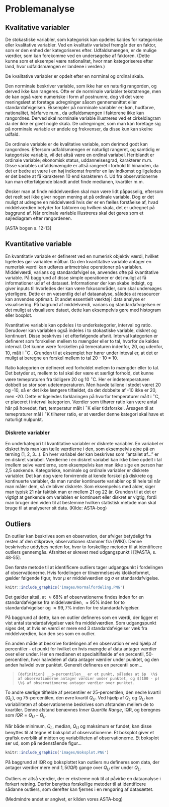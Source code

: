 # Problemanalyse

## Kvalitative variabler

De stokastiske variabler, som kategorisk kan opdeles kaldes for kategoriske eller kvalitative variabler. Ved en kvalitativ variabel fremgår der en faktor, som er den enhed der kategoriseres efter. Udfaldsmængen, er de mulige værdier, som kan forekomme ved en undersøgelse af faktoren. (Dette kunne som et eksempel være nationalitet, hvor man kategoriseres efter land, hvor udfaldsmængen er landene i verden.)  

De kvalitative variabler er opdelt efter en norminal og ordinal skala. 

Den norminale beskriver variable, som ikke har en naturlig rangorden, og derved ikke kan rangeres. Ofte er de norminale variabler tekststrenge, men de kan også være numeriske i form af postnumre, dog vil det være meningsløst at foretage udregninger såsom gennemsnittet eller standardafvigelsen. Eksempler på norminale variabler er; køn, hudfarve, nationalitet, hårfarve m.m., da udfaldsmængen i faktorene ikke kan rangordnes. Derved skal norminale variable illustreres ved et cirkeldiagram da der ikke er givet nogle skala. De udregninger, som man kan foretage sig på norminale variable er andele og frekvenser, da disse kun kan skelne udfald. 

De ordinale variable er de kvalitative variable, som derimod godt kan rangordnes. Eftersom udfaldsmængen er naturligt rangeret, og samtidig er kategoriske variable, vil det altså være en ordinal variabel. Heriblandt er ordinale variable; økonomisk status, uddannelsesgrad, karakterer m.m. Disse variables udfaldsmængde er altså rangeret i forhold til hinanden, da det er bedre at være i en høj indkomst fremfor en lav indkomst og ligeledes er det bedre at få karakteren 10 end karakteren 4. Ud fra observationerne kan man efterfølgende blandt andet finde medianen, kvartiler m.m. 

Ønsker man at finde middelværdien skal man være lidt påpasselig, eftersom det reelt set ikke giver nogen mening at på ordinale variable. Dog er det muligt at udregne en middelværdi hvis der er en fælles forståelse af, hvad middelværdien betyder for faktoren og hvilken skala, det er udregnet på baggrund af. Når ordinale variable illustreres skal det gøres som et søjlediagram efter rangordenen.

[ASTA bogen s. 12-13]

## Kvantitative variable

En kvantitativ variable er defineret ved en numerisk objektiv værdi, hvilket ligeledes gør variablen målbar. Da den kvantitative variable antager en numerisk værdi kan udføres aritmetriske operationer på variablen. Middelværdi, varians og standardafvigel se, anvendes ofte på kvantitative variable. På baggrund af disse simple operationer er det muligt at få informationer ud af et datasæt. Informationer der kan skabe indsigt, og giver inputs til hvorledes der kan være fokusområder, som skal undersøges yderligere. Dette er en væsentlig del af dataanalyse, således at ressourcer kan anvendes optimalt. Et andet essentielt værktøj i data analyse er visualisering. På bagrund af middelværdi, varians og standardafvigelsen er det muligt at visualisere dataet, dette kan eksempelvis gøre med histogram eller boxplot.    

Kvantitative variable kan opdeles i to underkategorier, interval og ratio. Derudover kan variablen også indeles i to stokastiske variable, diskret og kontinuert. Disse beskrives i et efterfølgende afsnit. 
Interval kategorien er defineret som forskellen mellem to mængder eller to tal, hvorfor de kaldes interval. Det kunne være forskellen på temeraturen indenfor, 20, og udenfor, 10,  målt i $^\circ$C . Grunden til at eksemplet her hører under inteval er, at det er muligt at beregne en forskel mellem to tal 20 - 10 = 10.

Ratio kategorien er defineret ved forholdet mellem to mængder eller to tal. Det betyder at, mellem to tal skal der være et særligt forhold, det kunne være temepraturen fra tidligere 20 og 10 $^\circ$C. Her er indetemperaturen dobbelt so stor som udetemperaturen. Men havde tallene i stedet været 20 og -10, så er det ikke længere tilfældet, da det dobbelte af -10 ikke er 20, men -20. Dette er ligeledes forklaringen på hvorfor temperaturer målt i $^\circ$C, er placeret i interval kategorien. Værdier som tilhører ratio kan være antal hår på hovedet, fart, temperatur målt i $^\circ$K eller tidsforskel. Årsagen til at temepraturer mål i $^\circ$K tilhører ratio, er at værdier denne kategori skal have et naturligt nulpunkt. 

### Diskrete variabler

En underkategori til kvantitative variabler er diskrete variabler. En variabel er diskret hvis man kan tælle værdierne i den, som eksempelvis øjne på en terning (1, 2, 3…). En hver variabel der kan beskrives som “antallet af…” er en diskret variabel. Værdierne i en diskret variabel kan ikke blive opdelt i tal imellem selve værdierne, som eksempelvis kan man ikke sige en person har 2,5 søskende. Kategoriske, nominale og ordinale variabler er diskrete variabler. Det kan dog være forvirrende at kende forskel på diskrete og kontinuerte variabler, da man runder kontinuerte variabler op til hele tal når man måler dem, så de bliver diskrete. Som eksempelvis med alder, siger man typisk 21 når faktisk man er mellem 21 og 22 år. Grunden til at det er vigtigt at genkende om variablen er kontinuert eller diskret er vigtig, fordi man bruger den viden til at bestemme hvilken statistisk metode man skal bruge til at analyserer sit data. (Kilde: ASTA-bog)


## Outliers

En outlier kan beskrives som en observation, der afviger betydeligt fra resten af den stikprøve, observationen stammer fra (WIKI). Denne beskrivelse uddybes neden for, hvor to forskellige metoder til at identificere outliers gennemgås. Afsnittet er skrevet med udgangspunkt i [@ASTA, s. 48-55].

Den første metode til at identificere outliers tager udgangpunkt i fordelingen af observationerne. Hvis fordelingen er tilnærmelsesvis klokkeformet, gælder følgende figur, hvor $\mu$ er middelværdien og $\sigma$ er standardafvigelse.

```r
knitr::include_graphics('images/Normalfordeling.PNG')
```

Det gælder altså, at $\approx 68 \%$ af observationerne findes inden for en standardafvigelse fra middelværdien, $\approx 95 \%$ inden for to standardafvigelser og $\approx 99,7 \%$ inden for tre standardafvigelser.

På baggrund af dette, kan en outlier defineres som en værdi, der ligger et vist antal standardafvigelser væk fra middelværdien. Som udgangspunkt siges det, at hvis en værdi er mere end $3$ standardafvigelser væk fra middelværdien, kan den ses som en outlier.

En anden måde at beskrive fordelingen af en observation er ved hjælp af percentiler - et punkt for hvilket en hvis mængde af data antager værdier over eller under. Her en medianen et specialtilfælde af en percentil, 50-percentilen, hvor halvdelen af data antager værdier under punktet, og den anden halvdel over punktet. Generelt defineres en percentil som...

>```{definition}
>__p-percentilen__ er et punkt, således at $p  \%$ af observationerne antager værdier under punktet, og $(100 - p) \%$ af observationerne antager værdier over punktet.
>```

To andre særlige tilfælde af percentiler er 25-percentilen, den nedre kvartil ($Q_L$), og 75-percentilen, den øvre kvartil $Q_U$. Ved hjælp af $Q_L$ og $Q_U$ kan variabiliteten af observationerne beskrives som afstanden mellem de to kvartiler. Denne afstand benævnes _Inner Quartile Range_, IQR, og beregnes som $IQR = Q_U - Q_L$.

Når både minimum, $Q_L$, median, $Q_U$ og maksimum er fundet, kan disse benyttes til at tegne et boksplot af observationerne. Et boksplot giver et grafisk overblik af midten og variabiliteten af observationerne. Et boksplot ser ud, som på nedenstående figur...

```r
knitr::include_graphics('images/Boksplot.PNG')
```

På baggrund af IQR og boksplottet kan outliers nu defineres som data, der antager værdier mere end $1,5(IQR)$ gange over $Q_U$ eller under $Q_L$.

Outliers er altså værdier, der er ekstreme nok til at påvirke en dataanalyse i forkert retning. Derfor benyttes forskellige metoder til at identificere sådanne outliers, som derefter kan fjernes i en rengøring af datasættet.

(Medmindre andet er angivet, er kilden vores ASTA-bog)


